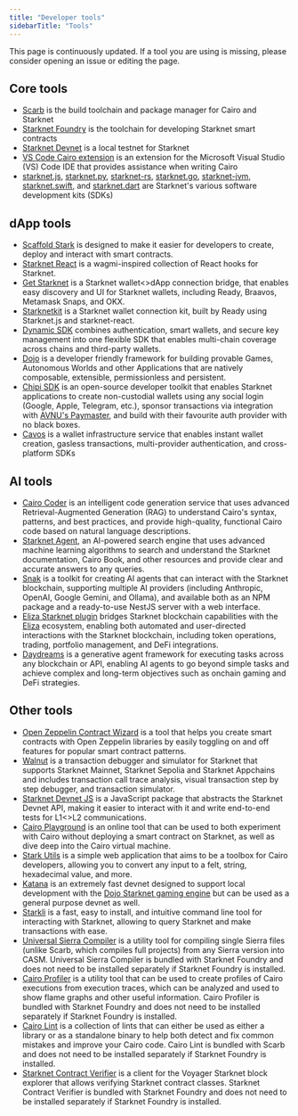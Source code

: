 ```yaml
---
title: "Developer tools"
sidebarTitle: "Tools"
---
```


<Warning>
This page is continuously updated. If a tool you are using is missing, please consider opening an issue or editing the page.
</Warning>

## Core tools

* [Scarb](https://docs.swmansion.com/scarb/) is the build toolchain and package manager for Cairo and Starknet
* [Starknet Foundry](https://foundry-rs.github.io/starknet-foundry/) is the toolchain for developing Starknet smart contracts
* [Starknet Devnet](https://0xspaceshard.github.io/starknet-devnet/) is a local testnet for Starknet
* [VS Code Cairo extension](https://marketplace.visualstudio.com/items?itemName=starkware.cairo1) is an extension for the Microsoft Visual Studio (VS) Code IDE that provides assistance when writing Cairo
* [starknet.js](https://starknetjs.com/),
[starknet.py](https://starknetpy.readthedocs.io/en/latest/),
[starknet-rs](https://github.com/xJonathanLEI/starknet-rs?tab=readme-ov-file#starknet-rs),
[starknet.go](https://pkg.go.dev/github.com/NethermindEth/starknet.go#section-readme),
[starknet-jvm](https://github.com/software-mansion/starknet-jvm?tab=readme-ov-file#-starknet-jvm-),
[starknet.swift](https://github.com/software-mansion/starknet.swift?tab=readme-ov-file#starknetswift),
and [starknet.dart](https://starknetdart.dev/)
are Starknet's various software development kits (SDKs)

## dApp tools

* [Scaffold Stark](https://scaffoldstark.com/) is designed to make it easier for developers to create, deploy and interact with smart contracts.
* [Starknet React](https://github.com/apibara/starknet-react) is a wagmi-inspired collection of React hooks for Starknet.
* [Get Starknet](https://github.com/starknet-io/get-starknet) is a Starknet wallet\<>dApp connection bridge, that enables easy discovery and UI for Starknet wallets, including Ready, Braavos, Metamask Snaps, and OKX.
* [Starknetkit](https://www.starknetkit.com/) is a Starknet wallet connection kit, built by Ready using Starknet.js and starknet-react.
* [Dynamic SDK](https://go.dynamic.xyz/4eFmNMI) combines authentication, smart wallets, and secure key management into one flexible SDK that enables multi-chain coverage across chains and third-party wallets.
* [Dojo](https://www.dojoengine.org/) is a developer friendly framework for building provable Games, Autonomous Worlds and other Applications that are natively composable, extensible, permissionless and persistent.
* [Chipi SDK](https://sdk.chipipay.com/introduction) is an open-source developer toolkit that enables Starknet applications to create non-custodial wallets using any social login (Google, Apple, Telegram, etc.), sponsor transactions via integration with [AVNU's Paymaster](/learn/cheatsheets/integrations#infrastructure), and build with their favourite auth provider with no black boxes.
* [Cavos](https://aegis.cavos.xyz/) is a wallet infrastructure service that enables instant wallet creation, gasless transactions, multi-provider authentication, and cross-platform SDKs

## AI tools

* [Cairo Coder](https://www.cairo-coder.com/) is an intelligent code generation service that uses advanced Retrieval-Augmented Generation (RAG) to understand Cairo's syntax, patterns, and best practices, and provide high-quality, functional Cairo code based on natural language descriptions.
* [Starknet Agent](https://agent.starknet.io/), an AI-powered search engine that uses advanced machine learning algorithms to search and understand the Starknet documentation, Cairo Book, and other resources and provide clear and accurate answers to any queries.
* [Snak](https://www.starkagent.ai/) is a toolkit for creating AI agents that can interact with the Starknet blockchain, supporting multiple AI providers (including Anthropic, OpenAI, Google Gemini, and Ollama), and available both as an NPM package and a ready-to-use NestJS server with a web interface.
* [Eliza Starknet plugin](https://www.npmjs.com/package/@elizaos/plugin-starknet) bridges Starknet blockchain capabilities with the [Eliza](https://github.com/elizaOS/eliza/tree/main) ecosystem, enabling both automated and user-directed interactions with the Starknet blockchain, including token operations, trading, portfolio management, and DeFi integrations.
* [Daydreams](https://docs.dreams.fun/) is a generative agent framework for executing tasks across any blockchain or API, enabling AI agents to go beyond simple tasks and achieve complex and long-term objectives such as onchain gaming and DeFi strategies.

## Other tools

* [Open Zeppelin Contract Wizard](https://wizard.openzeppelin.com/cairo) is a tool that helps you create smart contracts with Open Zeppelin libraries by easily toggling on and off features for popular smart contract patterns.
* [Walnut](https://walnut.dev/) is a transaction debugger and simulator for Starknet that supports Starknet Mainnet, Starknet Sepolia and Starknet Appchains and includes transaction call trace analysis, visual transaction step by step debugger, and transaction simulator.
* [Starknet Devnet JS](https://github.com/0xSpaceShard/starknet-devnet-js) is a JavaScript package that abstracts the Starknet Devnet API, making it easier to interact with it and write end-to-end tests for L1\<>L2 communications.
* [Cairo Playground](https://www.cairo-lang.org/cairovm/) is an online tool that can be used to both experiment with Cairo without deploying a smart contract on Starknet, as well as dive deep into the Cairo virtual machine.
* [Stark Utils](https://www.stark-utils.xyz/converter) is a simple web application that aims to be a toolbox for Cairo developers, allowing you to convert any input to a felt, string, hexadecimal value, and more.
* [Katana](https://book.dojoengine.org/toolchain/katana) is an extremely fast devnet designed to support local development with the [Dojo Starknet gaming engine](https://github.com/dojoengine/dojo) but can be used as a general purpose devnet as well.
* [Starkli](https://book.starkli.rs/) is a fast, easy to install, and intuitive command line tool for interacting with Starknet, allowing to query Starknet and make transactions with ease.
* [Universal Sierra Compiler](https://github.com/software-mansion/universal-sierra-compiler) is a utility tool for compiling single Sierra files (unlike Scarb, which compiles full projects) from any Sierra version into CASM.
  <Note>
  Universal Sierra Compiler is bundled with Starknet Foundry and does not need to be installed separately if Starknet Foundry is installed.
  </Note>
* [Cairo Profiler](https://github.com/software-mansion/cairo-profiler) is a utility tool that can be used to create profiles of Cairo executions from execution traces, which can be analyzed and used to show flame graphs and other useful information.
  <Note>
  Cairo Profiler is bundled with Starknet Foundry and does not need to be installed separately if Starknet Foundry is installed.
  </Note>
* [Cairo Lint](https://github.com/software-mansion/cairo-lint) is a collection of lints that can either be used as either a library or as a standalone binary to help both detect and fix common mistakes and improve your Cairo code.
  <Note>
  Cairo Lint is bundled with Scarb and does not need to be installed separately if Starknet Foundry is installed.
  </Note>
* [Starknet Contract Verifier](https://github.com/NethermindEth/starknet-contract-verifier) is a client for the Voyager Starknet block explorer that allows verifying Starknet contract classes.
  <Note>
  Starknet Contract Verifier is bundled with Starknet Foundry and does not need to be installed separately if Starknet Foundry is installed.
  </Note>